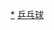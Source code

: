 {{noteTA|G1=Table Tennis}}
{{各地中文名
|cn=乒乓球
|tw=桌球、乒乓球
|hk=乒乓球
|sg=乒乓球}}

[[Category:各大洲體育|*]]
[[Category:乒乓球|]]